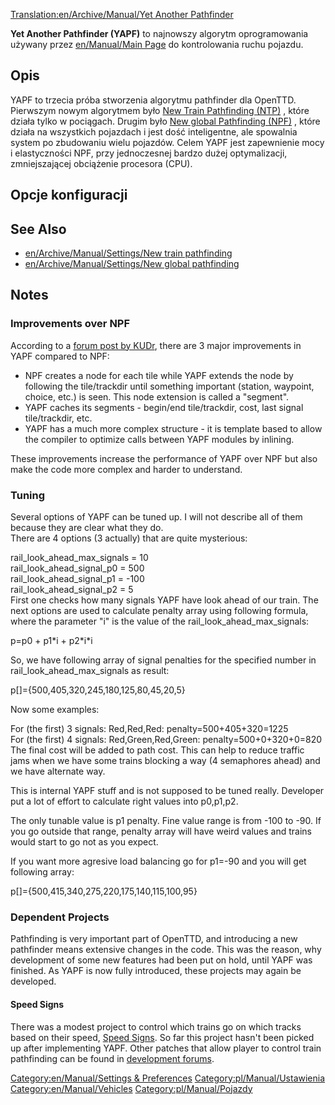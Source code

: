 [[Translation:en/Archive/Manual/Yet Another Pathfinder]]

'''Yet Another Pathfinder (YAPF)''' to najnowszy algorytm oprogramowania używany przez [[en/Manual/Main Page]] do kontrolowania ruchu pojazdu.

== Opis ==

YAPF to trzecia próba stworzenia algorytmu pathfinder dla OpenTTD. Pierwszym nowym algorytmem było  [[en/Archive/Manual/Settings/New train pathfinding|New Train Pathfinding (NTP)]]<!--[[Nowe wyszukiwanie trasy pociągu|Nowe wyszukiwanie trasy pociągu (NTP)]]-->, które działa tylko w pociągach. Drugim było  [[en/Archive/Manual/Settings/New global pathfinding|New global Pathfinding (NPF)]]<!--[[nowe globalne wyszukiwanie ścieżek|Nowe globalne wyszukiwanie ścieżek (NPF)]]-->, które działa na wszystkich pojazdach i jest dość inteligentne, ale spowalnia system po zbudowaniu wielu pojazdów. Celem YAPF jest zapewnienie mocy i elastyczności NPF, przy jednoczesnej bardzo dużej optymalizacji, zmniejszającej obciążenie procesora (CPU).

== Opcje konfiguracji ==
<!--{{Expand|Expand the configuration}}--> {{pl/Rozbudowa|Rozwiń konfigurację}}

== See Also ==
* [[en/Archive/Manual/Settings/New train pathfinding]]
* [[en/Archive/Manual/Settings/New global pathfinding]]

== Notes ==
<!--{{Note|The remainder of this article is meant for developers.}}-->
{{pl/Informacja|Pozostała część tego artykułu jest przeznaczona dla programistów.}}

=== Improvements over NPF ===
According to a [http://www.tt-forums.net/viewtopic.php?t=32774 forum post by KUDr], there are 3 major improvements in YAPF compared to NPF:

*NPF creates a node for each tile while YAPF extends the node by following the tile/trackdir until something important (station, waypoint, choice, etc.) is seen. This node extension is called a "segment".
*YAPF caches its segments - begin/end tile/trackdir, cost, last signal tile/trackdir, etc.
*YAPF has a much more complex structure - it is template based to allow the compiler to optimize calls between YAPF modules by inlining.

These improvements increase the performance of YAPF over NPF but also make the code more complex and harder to understand.

=== Tuning ===
Several options of YAPF can be tuned up. I will not describe all of them because they are clear what they do.<br>
There are 4 options (3 actually) that are quite mysterious:

rail_look_ahead_max_signals = 10<br/>
rail_look_ahead_signal_p0 = 500<br/>
rail_look_ahead_signal_p1 = -100<br/>
rail_look_ahead_signal_p2 = 5<br/>

First one checks how many signals YAPF have look ahead of our train. The next options are used to calculate penalty array using following formula, where the parameter "i" is the value of the rail_look_ahead_max_signals:

p=p0 + p1*i + p2*i*i

So, we have following array of signal penalties for the specified number in rail_look_ahead_max_signals as result:

p[]={500,405,320,245,180,125,80,45,20,5}

Now some examples:

For (the first) 3 signals: Red,Red,Red: penalty=500+405+320=1225<br/>
For (the first) 4 signals: Red,Green,Red,Green: penalty=500+0+320+0=820<br/>

The final cost will be added to path cost. This can help to reduce traffic jams when we have some trains blocking a way (4 semaphores ahead) and we have alternate way.

This is internal YAPF stuff and is not supposed to be tuned really. Developer put a lot of effort to calculate right values into p0,p1,p2.

The only tunable value is p1 penalty. Fine value range is from -100 to -90. If you go outside that range, penalty array will have weird values and trains would start to go not as you expect.

If you want more agresive load balancing go for p1=-90 and you will get following array:

p[]={500,415,340,275,220,175,140,115,100,95}

=== Dependent Projects ===
Pathfinding is very important part of OpenTTD, and introducing a new pathfinder means extensive changes in the code. This was the reason, why development of some new features had been put on hold, until YAPF was finished. As YAPF is now fully introduced, these projects may again be developed.

==== Speed Signs ====
There was a modest project to control which trains go on which tracks based on their speed, [http://www.tt-forums.net/viewtopic.php?t=24187 Speed Signs]. So far this project hasn't been picked up after implementing YAPF. Other patches that allow player to control train pathfinding can be found in [http://www.tt-forums.net/viewforum.php?f=33 development forums].

[[Category:en/Manual/Settings & Preferences]] [[Category:pl/Manual/Ustawienia]]
[[Category:en/Manual/Vehicles]] [[Category:pl/Manual/Pojazdy]]